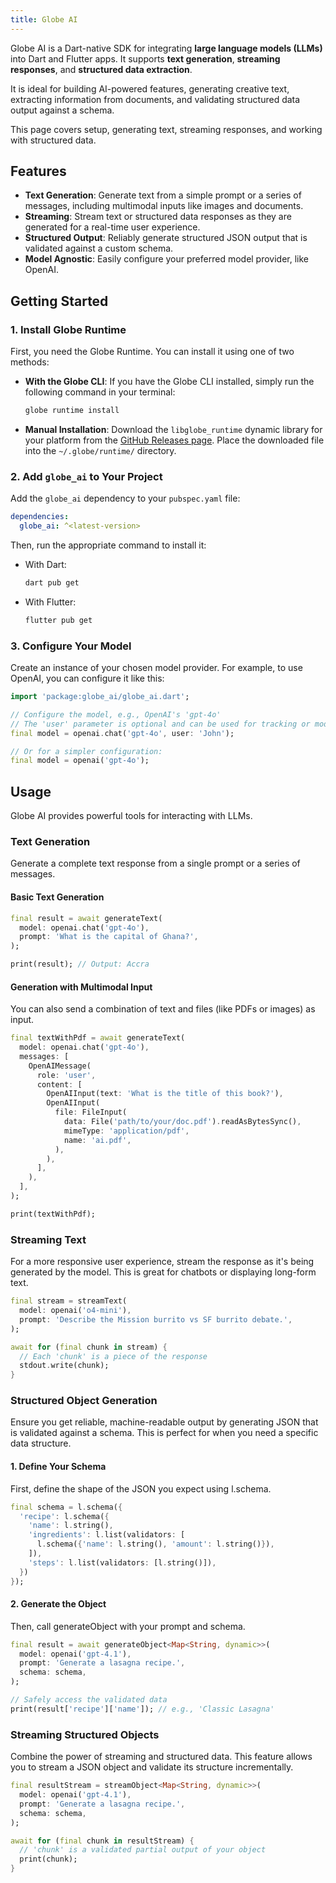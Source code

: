 ```yaml
---
title: Globe AI
---
```


Globe AI is a Dart-native SDK for integrating **large language models (LLMs)** into Dart and Flutter apps. It supports **text generation**, **streaming responses**, and **structured data extraction**.

It is ideal for building AI-powered features, generating creative text, extracting information from documents, and validating structured data output against a schema.

This page covers setup, generating text, streaming responses, and working with structured data.

## Features

- **Text Generation**: Generate text from a simple prompt or a series of messages, including multimodal inputs like images and documents.
- **Streaming**: Stream text or structured data responses as they are generated for a real-time user experience.
- **Structured Output**: Reliably generate structured JSON output that is validated against a custom schema.
- **Model Agnostic**: Easily configure your preferred model provider, like OpenAI.

## Getting Started

### 1. Install Globe Runtime

First, you need the Globe Runtime. You can install it using one of two methods:

- **With the Globe CLI**: If you have the Globe CLI installed, simply run the following command in your terminal:

  ```bash
  globe runtime install
  ```

- **Manual Installation**: Download the `libglobe_runtime` dynamic library for your platform from the [GitHub Releases page](https://github.com/invertase/globe_runtime/releases). Place the downloaded file into the `~/.globe/runtime/` directory.

### 2. Add `globe_ai` to Your Project

Add the `globe_ai` dependency to your `pubspec.yaml` file:

```yaml
dependencies:
  globe_ai: ^<latest-version>
```

Then, run the appropriate command to install it:

- With Dart:

  ```bash
  dart pub get
  ```

- With Flutter:

  ```bash
  flutter pub get
  ```

### 3. Configure Your Model

Create an instance of your chosen model provider. For example, to use OpenAI, you can configure it like this:

```dart
import 'package:globe_ai/globe_ai.dart';

// Configure the model, e.g., OpenAI's 'gpt-4o'
// The 'user' parameter is optional and can be used for tracking or moderation.
final model = openai.chat('gpt-4o', user: 'John');

// Or for a simpler configuration:
final model = openai('gpt-4o');
```

## Usage

Globe AI provides powerful tools for interacting with LLMs.

### Text Generation

Generate a complete text response from a single prompt or a series of messages.

#### Basic Text Generation

```dart
final result = await generateText(
  model: openai.chat('gpt-4o'),
  prompt: 'What is the capital of Ghana?',
);

print(result); // Output: Accra
```

#### Generation with Multimodal Input

You can also send a combination of text and files (like PDFs or images) as input.

```dart
final textWithPdf = await generateText(
  model: openai.chat('gpt-4o'),
  messages: [
    OpenAIMessage(
      role: 'user',
      content: [
        OpenAIInput(text: 'What is the title of this book?'),
        OpenAIInput(
          file: FileInput(
            data: File('path/to/your/doc.pdf').readAsBytesSync(),
            mimeType: 'application/pdf',
            name: 'ai.pdf',
          ),
        ),
      ],
    ),
  ],
);

print(textWithPdf);
```

### Streaming Text

For a more responsive user experience, stream the response as it's being generated by the model. This is great for chatbots or displaying long-form text.

```dart
final stream = streamText(
  model: openai('o4-mini'),
  prompt: 'Describe the Mission burrito vs SF burrito debate.',
);

await for (final chunk in stream) {
  // Each 'chunk' is a piece of the response
  stdout.write(chunk);
}
```

### Structured Object Generation

Ensure you get reliable, machine-readable output by generating JSON that is validated against a schema. This is perfect for when you need a specific data structure.

#### 1. Define Your Schema

First, define the shape of the JSON you expect using l.schema.

```dart
final schema = l.schema({
  'recipe': l.schema({
    'name': l.string(),
    'ingredients': l.list(validators: [
      l.schema({'name': l.string(), 'amount': l.string()}),
    ]),
    'steps': l.list(validators: [l.string()]),
  })
});
```

#### 2. Generate the Object

Then, call generateObject with your prompt and schema.

```dart
final result = await generateObject<Map<String, dynamic>>(
  model: openai('gpt-4.1'),
  prompt: 'Generate a lasagna recipe.',
  schema: schema,
);

// Safely access the validated data
print(result['recipe']['name']); // e.g., 'Classic Lasagna'
```

### Streaming Structured Objects

Combine the power of streaming and structured data. This feature allows you to stream a JSON object and validate its structure incrementally.

```dart
final resultStream = streamObject<Map<String, dynamic>>(
  model: openai('gpt-4.1'),
  prompt: 'Generate a lasagna recipe.',
  schema: schema,
);

await for (final chunk in resultStream) {
  // 'chunk' is a validated partial output of your object
  print(chunk);
}
```
